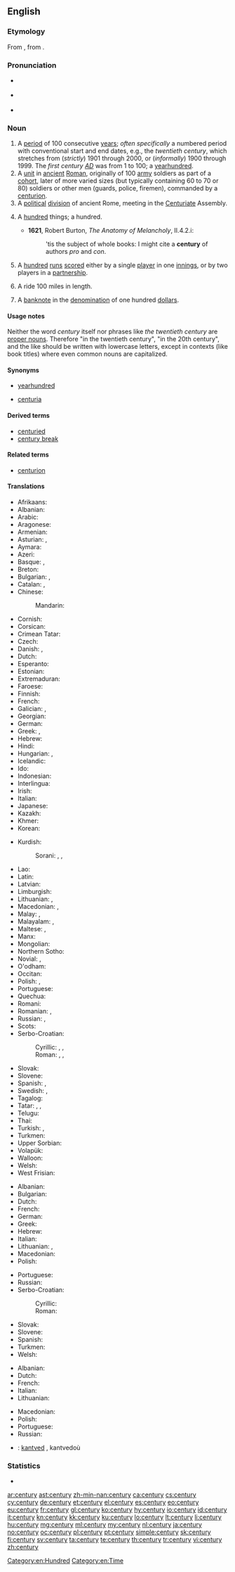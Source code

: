 {{wikipedia|Century}}
==English==

===Etymology===
From {{etyl|la}} {{term|centuria|lang=la}}, from {{term|centum||one hundred|lang=la}}.

===Pronunciation===
* {{a|UK}} {{IPA|/ˈsɛn.tʃə.ɹiː/}}
* {{a|US}} {{IPA|/ˈsɛn.tʃɚ.i/}}
* {{audio|en-us-century.ogg|Audio (US)}}

===Noun===
{{en-noun|centur|ies}}

# A [[period]] of 100 consecutive [[year]]s; ''often specifically'' a numbered period with conventional start and end dates, e.g., the ''twentieth century'', which stretches from (''strictly'') 1901 through 2000, or (''informally'') 1900 through 1999. The ''first century [[AD]]'' was from 1 to 100; a [[yearhundred]].
# A [[unit]] in [[ancient]] [[Roman]], originally of 100 [[army]] soldiers as part of a [[cohort]], later of more varied sizes (but typically containing 60 to 70 or 80) soldiers or other men (guards, police, firemen), commanded by a [[centurion]].
# A [[political]] [[division]] of ancient Rome, meeting in the [[centuriate|Centuriate]] Assembly.
# {{archaic}} A [[hundred]] things; a hundred.
#* '''1621''', Robert Burton, ''The Anatomy of Melancholy'', II.4.2.i:
#*: 'tis the subject of whole books: I might cite a '''century''' of authors ''pro'' and ''con''.
# {{cricket}} A [[hundred]] [[run]]s [[score]]d either by a single [[player]] in one [[innings]], or by two players in a [[partnership]].
# {{US|cycling}} A ride 100 miles in length.
# {{US|informal}} A [[banknote]] in the [[denomination]] of one hundred [[dollar]]s.

====Usage notes====
Neither the word ''century'' itself nor phrases like ''the twentieth century'' are [[proper noun]]s. Therefore "in the twentieth century", "in the 20th century", and the like should be written with lowercase letters, except in contexts (like book titles) where even common nouns are capitalized.

====Synonyms====
* {{sense|period of 100 consecutive years}} [[yearhundred]]
* {{sense|Roman army unit}} [[centuria]]

====Derived terms====
{{rel-top|Terms derived from ''century''}}
* [[centuried]]
* [[century break]]
{{rel-bottom}}

====Related terms====
* [[centurion]]

====Translations====
{{trans-top|100 years}}
* Afrikaans: {{t-|af|eeu}}
* Albanian: {{t-|sq|shekull|m}}
* Arabic: {{t+|ar|قرن|tr=qarn}}
* Aragonese: {{t+|an|sieglo|m}}
* Armenian: {{t+|hy|դար|tr=dar}}
* Asturian: {{t+|ast|sieglu|m}}, {{t-|ast|centuria|f}}
* Aymara: {{t-|ay|patacmara}}
* Azeri: {{t-|az|əsr}}
* Basque: {{t-|eu|mende}}, {{t-|eu|gizaldi}}
* Breton: {{t+|br|kantved|m}}
* Bulgarian: {{t+|bg|век|m}}, {{t+|bg|столетие|n}}
* Catalan: {{t+|ca|segle|m}}, {{t-|ca|centúria|f}}
* Chinese:
*: Mandarin: {{t|cmn|世纪|tr=shìjì}}
* Cornish: {{t-|kw|cansbledhen}}
* Corsican: {{t+|co|seculu|f}}
* Crimean Tatar: {{tø|crh|yüz}}
* Czech: {{t+|cs|století|n}}
* Danish: {{t-|da|århundred}}, {{t-|da|århundrede|n}}
* Dutch: {{t+|nl|eeuw|f}}
* Esperanto: {{t-|eo|jarcento}}
* Estonian: {{t-|et|sajand}}
* Extremaduran: {{tø|ext|sigru|m}}
* Faroese: {{t-|fo|øld}}
* Finnish: {{t+|fi|vuosisata}}
* French: {{t+|fr|siècle|m}}
* Galician: {{t+|gl|século|m}}, {{t-|gl|centuria|f}}
* Georgian: {{t-|ka|საუკუნე|tr=saukune|sc=Geor}}
* German: {{t+|de|Jahrhundert|n}}
* Greek: {{t+|el|αιώνας|m|tr=eónas}}, {{t+|el|εκατονταετία|f|tr=ekatontaetía|sc=Grek}}
* Hebrew: {{t+|he|מאה|alt=מֵאָה|tr=me'a|f}}
* Hindi: {{t-|hi|शताब्दी|tr=šatābdī}}
* Hungarian: {{t+|hu|század}},  {{t+|hu|évszázad}}
* Icelandic: {{t+|is|öld|f}}
* Ido: {{t+|io|yarcento}}
* Indonesian: {{t+|id|abad}}
* Interlingua: {{t-|ia|seculo}}
* Irish: {{t+|ga|aois|f}}
* Italian: {{t+|it|secolo|m}}
* Japanese: {{t+|ja|世紀|tr=せいき, seiki}}
* Kazakh: {{t|kk|ғасыр|tr=ğasır|sc=Cyrl}}
* Khmer: {{t|km|សតវត្ស|sc=Khmr}}
* Korean: {{t+|ko|세기|tr=世紀, segi}}
{{trans-mid}}
* Kurdish:
*: Sorani: {{t|ku|چه‌رخ|tr=charkh|sc=ku-Arab}}, {{t|ku|قه‌رن|tr=qarn|sc=ku-Arab}}, {{t|ku|سه‌ده‌|tr=sada|sc=ku-Arab}}
* Lao: {{t|lo|ສັດຕະວັດ|sc=Laoo}}
* Latin: {{t+|la|saeculum|n}}
* Latvian: {{t-|lv|gadsimts|m}}
* Limburgish: {{t-|li|iew}}
* Lithuanian: {{t+|lt|šimtmetis|m}}, {{t+|lt|amžius|m}}
* Macedonian: {{t-|mk|век|m|tr=vek}}, {{t-|mk|столетие|n|tr=stolétie}}
* Malay: {{t+|ms|abad}}, {{t-|ms|kurun}}
* Malayalam: {{t+|ml|നൂറ്റാണ്ട്|tr=noottaantu}}, {{t+|ml|ശതാബ്ദം|tr=Sathaabdam}}
* Maltese: {{t-|mt|seklu}}, {{t-|mt|ċentinarju}}
* Manx: {{t-|gv|eash}}
* Mongolian: {{t-|mn|зуун|tr=zuun|sc=Cyrl}}
* Northern Sotho: {{tø|nso|ngwagakgolo}}
* Novial: {{tø|nov|sekle}}, {{tø|nov|yarsento}}
* O'odham: {{tø|ood|siant ahithag}}
* Occitan: {{t|oc|sègle|m}}
* Polish: {{t+|pl|stulecie|n}}, {{t+|pl|wiek|m}}
* Portuguese: {{t+|pt|século|m}}
* Quechua: {{t-|qu|pachak}}
* Romani: {{tø|rom|शुल ब्रेश|tr=šul breš}}
* Romanian: {{t-|ro|secol|n}}, {{t-|ro|veac|n}}
* Russian: {{t+|ru|столетие|tr=stolétije|n}}, {{t+|ru|век|tr=vek|m}}
* Scots: {{tø|sco|year-hunder}}
* Serbo-Croatian:
*: Cyrillic: {{t-|sh|век|m}}, {{t-|sh|вијек|m}}, {{t-|sh|столеће|n}}
*: Roman: {{t-|sh|vek|m}}, {{t-|sh|vijek|m}}, {{t-|sh|stoleće|n}}
* Slovak: {{t-|sk|storočie|n}}
* Slovene: {{t+|sl|stoletje|n}}
* Spanish: {{t+|es|centuria|f}}, {{t+|es|siglo|m}}
* Swedish: {{t+|sv|sekel|n}}, {{t+|sv|århundrade|n}}
* Tagalog: {{t-|tl|síglo}}
* Tatar: {{t-|tt|ğasır}}, {{t-|tt|yözellıq}}, {{t+|tt|гасыр|sc=Cyrl}}
* Telugu: {{t+|te|శతాబ్దము|tr=SatAbdamu}}
* Thai: {{t-|th|ศตวรรษ}}
* Turkish: {{t+|tr|yüzyıl}}, {{t+|tr|asır}}
* Turkmen: {{t+|tk|asyr}}
* Upper Sorbian: {{t-|hsb|lětstotk}}
* Volapük: {{t+|vo|tumyel}}
* Walloon: {{t+|wa|sieke|m}}
* Welsh: {{t+|cy|canrif}}
* West Frisian: {{t-|fy|ieu}}
{{trans-bottom}}

{{trans-top|Roman army type unit}}
* Albanian: {{t+|sq|centurie|f}}
* Bulgarian: {{t-|bg|центурия|f}}
* Dutch: {{t-|nl|centurie|f}}
* French: {{t+|fr|centurie|f}}
* German: {{t-|de|Zenturie|f}}
* Greek: {{t+|el|εκατονταρχία|f|tr=ekatontarchía|sc=Grek}}
* Hebrew: {{t-|he|קנטוריה|tr=qent'uria|f}}
* Italian: {{t-|it|centuria|f}}
* Lithuanian: {{t-|lt|centurija|f}}, {{qualifier|similar unit in other armies}} {{t-|lt|šimtinė|f}}
* Macedonian: {{t-|mk|центурија|f|tr=сentúrija}}
* Polish: {{t+|pl|centuria|f}}
{{trans-mid}}
* Portuguese: {{t-|pt|centúria|f}}
* Russian: {{t+|ru|центурия|tr=tsentúrija|f}}
* Serbo-Croatian:
*: Cyrillic: {{t-|sh|стотина|f}}
*: Roman: {{t-|sh|stotina|f}}
* Slovak: {{t-|sk|stotina|f}}
* Slovene: {{t-|sl|stotnija|f}}
* Spanish: {{t+|es|centuria|f}}
* Turkmen: {{t-|tk|senturiýa}}
* Welsh: {{t+|cy|canrif|f}}
{{trans-bottom}}

{{trans-top|political division of Rome}}
* Albanian: {{t+|sq|centurie|f}}
* Dutch: {{t-|nl|centurie|f}}
* French: {{t+|fr|centurie|f}}
* Italian: {{t-|it|centuria|f}}
* Lithuanian: {{t-|lt|centurija|f}}
{{trans-mid}}
* Macedonian: {{t-|mk|центурија|f|tr=centúrija}}
* Polish: {{t+|pl|centuria|f}}
* Portuguese: {{t-|pt|centúria|f}}
* Russian: {{t+|ru|центурия|tr=tsentúrija|f}}
{{trans-bottom}}

{{trans-top|cricket}}
{{trans-mid}}
{{trans-bottom}}

{{trans-top|cycling}}
{{trans-mid}}
{{trans-bottom}}

{{checktrans}}
* {{ttbc|br}}: [[kantved]] {{m}}, kantvedoù

===Statistics===
* {{rank|floor|example|class|984|century|sorry|share|working}}

[[Category:en:Hundred]]
[[Category:en:Time]]

[[ar:century]]
[[ast:century]]
[[zh-min-nan:century]]
[[ca:century]]
[[cs:century]]
[[cy:century]]
[[de:century]]
[[et:century]]
[[el:century]]
[[es:century]]
[[eo:century]]
[[eu:century]]
[[fr:century]]
[[gl:century]]
[[ko:century]]
[[hy:century]]
[[io:century]]
[[id:century]]
[[it:century]]
[[kn:century]]
[[kk:century]]
[[ku:century]]
[[lo:century]]
[[lt:century]]
[[li:century]]
[[hu:century]]
[[mg:century]]
[[ml:century]]
[[my:century]]
[[nl:century]]
[[ja:century]]
[[no:century]]
[[oc:century]]
[[pl:century]]
[[pt:century]]
[[simple:century]]
[[sk:century]]
[[fi:century]]
[[sv:century]]
[[ta:century]]
[[te:century]]
[[th:century]]
[[tr:century]]
[[vi:century]]
[[zh:century]]